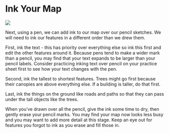 # Ink Your Map

![](/images/map_inked.jpg)

Next, using a pen, we can add ink to our map over our pencil sketches.  We will need to ink our features in a different order than we drew them.

First, ink the text - this has priority over everything else so ink this first and edit the other features around it. Because pens tend to make a wider mark than a pencil, you may find that your text expands to be larger than your pencil labels. Consider practicing inking text over pencil on your practice sheet first to see how your text changes with the pen.

Second, ink the tallest to shortest features. Trees might go first because their canopies are above everything else. If a building is taller, do that first. 

Last, ink the things on the ground like roads and paths so that they can pass under the tall objects like the trees.

When you've drawn over all the pencil, give the ink some time to dry, then gently erase your pencil marks. You may find your map now looks less busy and you may want to add more detail at this stage.  Keep an eye out for features you forgot to ink as you erase and fill those in.
